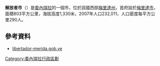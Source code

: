 '''解放者市'''（{{lang-es|Municipio Libertador }}）是[[委內瑞拉|委內瑞拉]]的一個市，位於該國西部[[梅里達州|梅里達州]]，首府設於[[梅里達市|梅里達市]]，面積803平方公里，海拔高度1,330米，2007年人口232,011，人口密度每平方公里290人。

==參考資料==
*[http://libertador-merida.gob.ve/ libertador-merida.gob.ve] {{Wayback|url=http://libertador-merida.gob.ve/ |date=20220101013351 }} {{es icon}}

{{coord|8.6|N|71.15|W|source:kolossus-eswiki|display=title}}

{{Venezuela-geo-stub}}
[[Category:委內瑞拉行政區劃|Category:委內瑞拉行政區劃]]